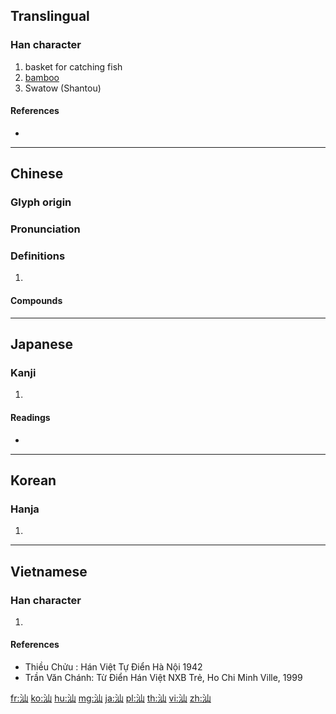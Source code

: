 ==Translingual==

===Han character===
{{Han char|rn=85|rad=水|as=03|sn=6|four=32170|canj=EU}}

# basket for catching fish
# [[bamboo]]
# Swatow (Shantou)

====References====
* {{Han ref|kx=0605.090|dkj=17128|dj=0999.020|hdz=31552.030|uh=6C55|ud=27733|bh=A6C2|bd=42690}}

----

==Chinese==
{{zh-forms}}

===Glyph origin===
{{Han etym}}

===Pronunciation===
{{zh-pron
|m=shàn
|c=saan3
|mn=sòaⁿ
|mn-t=suan1
|mc=y
|oc=y
|cat=
}}

===Definitions===
{{zh-hanzi}}

# {{rfdef|zh}}

====Compounds====
{{zh-der|汕汕|汕頭|潮汕}}

----

==Japanese==

===Kanji===
{{ja-kanji|grade=|rs=水03}}

# {{defn|lang=ja|sort=水03}}

====Readings====
* {{ja-readings|on=[[さん]] (san)|kun=[[すくいあみ]] (sukuiami)}}

----

==Korean==

===Hanja===
{{ko-hanja|hangeul=산|eumhun=|rv=san|mr=san|y=san}}

# {{defn|lang=ko|sort=水03}}

----

==Vietnamese==

===Han character===
{{vi-hantu|sán|rs=水03}}

# {{defn|lang=vi|sort=水03}}

====References====
* Thiều Chửu : Hán Việt Tự Điển Hà Nội 1942
* Trần Văn Chánh: Từ Điển Hán Việt NXB Trẻ, Ho Chi Minh Ville, 1999

[[fr:汕]]
[[ko:汕]]
[[hu:汕]]
[[mg:汕]]
[[ja:汕]]
[[pl:汕]]
[[th:汕]]
[[vi:汕]]
[[zh:汕]]